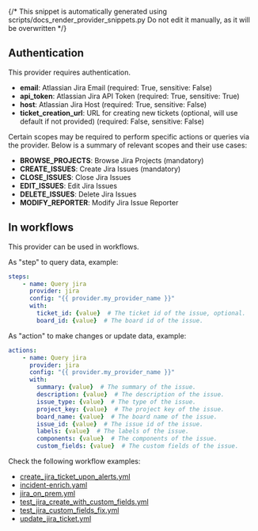 {/* This snippet is automatically generated using scripts/docs_render_provider_snippets.py
Do not edit it manually, as it will be overwritten */}

## Authentication
This provider requires authentication.
- **email**: Atlassian Jira Email (required: True, sensitive: False)
- **api_token**: Atlassian Jira API Token (required: True, sensitive: True)
- **host**: Atlassian Jira Host (required: True, sensitive: False)
- **ticket_creation_url**: URL for creating new tickets (optional, will use default if not provided) (required: False, sensitive: False)

Certain scopes may be required to perform specific actions or queries via the provider. Below is a summary of relevant scopes and their use cases:
- **BROWSE_PROJECTS**: Browse Jira Projects (mandatory) 
- **CREATE_ISSUES**: Create Jira Issues (mandatory) 
- **CLOSE_ISSUES**: Close Jira Issues  
- **EDIT_ISSUES**: Edit Jira Issues  
- **DELETE_ISSUES**: Delete Jira Issues  
- **MODIFY_REPORTER**: Modify Jira Issue Reporter  



## In workflows

This provider can be used in workflows.


As "step" to query data, example:
```yaml
steps:
    - name: Query jira
      provider: jira
      config: "{{ provider.my_provider_name }}"
      with:
        ticket_id: {value}  # The ticket id of the issue, optional.
        board_id: {value}  # The board id of the issue.
```


As "action" to make changes or update data, example:
```yaml
actions:
    - name: Query jira
      provider: jira
      config: "{{ provider.my_provider_name }}"
      with:
        summary: {value}  # The summary of the issue.
        description: {value}  # The description of the issue.
        issue_type: {value}  # The type of the issue.
        project_key: {value}  # The project key of the issue.
        board_name: {value}  # The board name of the issue.
        issue_id: {value}  # The issue id of the issue.
        labels: {value}  # The labels of the issue.
        components: {value}  # The components of the issue.
        custom_fields: {value}  # The custom fields of the issue.
```




Check the following workflow examples:
- [create_jira_ticket_upon_alerts.yml](https://github.com/keephq/keep/blob/main/examples/workflows/create_jira_ticket_upon_alerts.yml)
- [incident-enrich.yaml](https://github.com/keephq/keep/blob/main/examples/workflows/incident-enrich.yaml)
- [jira_on_prem.yml](https://github.com/keephq/keep/blob/main/examples/workflows/jira_on_prem.yml)
- [test_jira_create_with_custom_fields.yml](https://github.com/keephq/keep/blob/main/examples/workflows/test_jira_create_with_custom_fields.yml)
- [test_jira_custom_fields_fix.yml](https://github.com/keephq/keep/blob/main/examples/workflows/test_jira_custom_fields_fix.yml)
- [update_jira_ticket.yml](https://github.com/keephq/keep/blob/main/examples/workflows/update_jira_ticket.yml)
